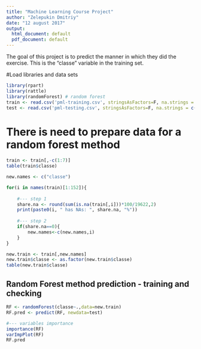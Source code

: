 ---
title: "Machine Learning Course Project"
author: "Zelepukin Dmitriy"
date: "12 august 2017"
output:
  html_document: default
  pdf_document: default
---
The goal of this project is to predict the manner in which they did the exercise. This is the "classe" variable in the training set. 

#Load libraries and data sets
```{r setup, include=FALSE}
library(rpart)
library(rattle)
library(randomForest) # random forest
train <- read.csv('pml-training.csv', stringsAsFactors=F, na.strings = c("NA", "", "#DIV/0!"))
test <- read.csv('pml-testing.csv', stringsAsFactors=F, na.strings = c("NA", "", "#DIV/0!"))
```

# There is need to prepare data for a random forest method
```{r precleaning}
train <- train[,-c(1:7)]
table(train$classe)

new.names <- c("classe")

for(i in names(train)[1:152]){
    
    #--- step 1
    share.na <- round(sum(is.na(train[,i]))*100/19622,2)
    print(paste0(i, " has NAs: ", share.na, "%"))
    
    #--- step 2
    if(share.na==0){
        new.names<-c(new.names,i)
    }
}

new.train <- train[,new.names]
new.train$classe <- as.factor(new.train$classe)
table(new.train$classe)
```

Random Forest method prediction - training and checking
---------------
```{r randforest}
RF <- randomForest(classe~.,data=new.train)
RF.pred <- predict(RF, newdata=test)

#--- variables importance
importance(RF)
varImpPlot(RF)
RF.pred
```

